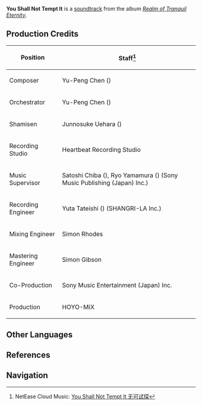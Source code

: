 {{Soundtrack Infobox
|title          =
|image          = Realm of Tranquil Eternity.png
|album          = Realm of Tranquil Eternity
|disc           = 2
|number         = 42
|featured       =
|featured2      =
|featured3      =
|featured_disc  =
|featured_disc2 =
|featured_disc3 =
|youtube_id     = 9xtAKakzZDs
|youtube_time   = 1201
|spotify_id     = 4OgFhzfgQVLQf23GMg3ySZ
|played_in      = Mikage Furnace (Balethunder)
|during         = [[Mikage Furnace]] (Balethunder)
|domain         =
|previous       = Resounding of Silence
|next           = The Lost Mound
}}
'''You Shall Not Tempt It''' is a [[soundtrack]] from the album ''[[Realm of Tranquil Eternity]]''.

==Production Credits==
{| class="wikitable" style="text-align:left; height:0.5em"
! Position
! Staff<ref>NetEase Cloud Music: [https://music.163.com/#/song?id=1879108722 You Shall Not Tempt It 无可试探]</ref>
|-
! Composer
| Yu-Peng Chen ({{zh|陈致逸}})
|-
! Orchestrator
| Yu-Peng Chen ({{zh|陈致逸}})
|-
! Shamisen
| Junnosuke Uehara ({{ja|上原 潤之助}})
|-
! Recording Studio
| Heartbeat Recording Studio
|-
! Music Supervisor
| Satoshi Chiba ({{ja|千葉 智史}}), Ryo Yamamura ({{ja|山村 涼}}) (Sony Music Publishing (Japan) Inc.)
|-
! Recording Engineer
| Yuta Tateishi ({{ja|立石 佑太}}) (SHANGRI-LA Inc.)
|-
! Mixing Engineer
| Simon Rhodes
|-
! Mastering Engineer
| Simon Gibson
|-
! Co-Production
| Sony Music Entertainment (Japan) Inc.
|-
! Production
| HOYO-MiX
|}

==Other Languages==
{{Other Languages
|en      = You Shall Not Tempt It
|zhs     = 无可试探
|zhs_rm  = Wú Kě Shìtàn
|zht     = 無可試探
|zht_rm  = Wú Kě Shìtàn
|zh_tl   = 
|ja      = 探る処無し
|ja_rm   = Saguru Tokoro Nashi
|ja_tl   = 
|tr      = 
|it      = 
}}

==References==
{{Reflist}}

==Navigation==
{{Soundtrack Navbox|Realm of Tranquil Eternity}}